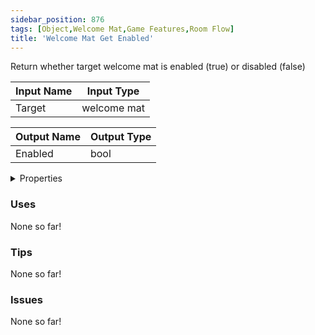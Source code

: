 ```yaml
---
sidebar_position: 876
tags: [Object,Welcome Mat,Game Features,Room Flow]
title: 'Welcome Mat Get Enabled'
---
```


Return whether target welcome mat is enabled (true) or disabled (false)






<EsbSvg />

| Input Name | Input Type |
|-----------|-----------|
| Target | welcome mat |

| Output Name | Output Type |
|-----------|-----------|
| Enabled | bool |


<details>
  <summary>Properties</summary>
  <div>
    <div>
    <table>
      <thead>
        <tr>
          <th>Is beta required?</th>
          <th>❌</th>
        </tr>
        <tr>
          <th>Is this chip a trolling risk?</th>
          <th>❌</th>
        </tr>
        <tr>
          <th>Is this chip a role assignment risk?</th>
          <th>❌</th>
        </tr>
        <tr>
          <th>Chip UUID</th>
          <th>d26c3f7a-7204-471b-a0bb-5e52960983f8</th>
        </tr>
      </thead>
    </table>
    </div>
  </div>
</details>

### Uses

None so far!

### Tips

None so far!

### Issues

None so far!